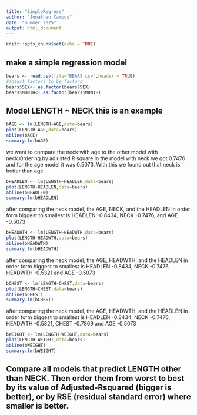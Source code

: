 ```yaml
---
title: "SimpleRegress"
author: "Jonathan Campos"
date: "Summer 2025"
output: html_document
---
```


```r
knitr::opts_chunk$set(echo = TRUE)
```

## make a simple regression model

```r
bears <- read.csv(file="BEARS.csv",header = TRUE)
#adjust factors to be factors
bears$SEX<- as.factor(bears$SEX)
bears$MONTH<- as.factor(bears$MONTH)
```

## Model LENGTH ~ NECK  this is an example  

```r
bAGE <- lm(LENGTH~AGE,data=bears)
plot(LENGTH~AGE,data=bears)
abline(bAGE)
summary.lm(bAGE)
```
we want to compare the neck with age to the other model with neck.Ordering by adjusted R square in the model with neck we got 0.7476 and for the age model it was 0.5073. With this we found out that neck is better than age 


```r
bHEADLEN <- lm(LENGTH~HEADLEN,data=bears)
plot(LENGTH~HEADLEN,data=bears)
abline(bHEADLEN)
summary.lm(bHEADLEN)
```
after comparing the neck model, the AGE, NECK, and the HEADLEN in order form biggest to smallest is HEADLEN -0.8434, NECK -0.7476, and AGE -0.5073 

```r
bHEADWTH <- lm(LENGTH~HEADWTH,data=bears)
plot(LENGTH~HEADWTH,data=bears)
abline(bHEADWTH)
summary.lm(bHEADWTH)
```
after comparing the neck model, the AGE, HEADWTH, and the HEADLEN in order form biggest to smallest is HEADLEN -0.8434, NECK -0.7476, HEADWTH -0.5321 and AGE -0.5073 

```r
bCHEST <- lm(LENGTH~CHEST,data=bears)
plot(LENGTH~CHEST,data=bears)
abline(bCHEST)
summary.lm(bCHEST)
```
after comparing the neck model, the AGE, HEADWTH, and the HEADLEN in order form biggest to smallest is HEADLEN -0.8434, NECK -0.7476, HEADWTH -0.5321, CHEST -0.7869 and AGE -0.5073 

```r
bWEIGHT <- lm(LENGTH~WEIGHT,data=bears)
plot(LENGTH~WEIGHT,data=bears)
abline(bWEIGHT)
summary.lm(bWEIGHT)
```



## Compare all models that predict LENGTH other than NECK. Then order them from worst to best by its value of Adjusted-Rsquared (bigger is better), or by RSE (residual standard error) where smaller is better. 

